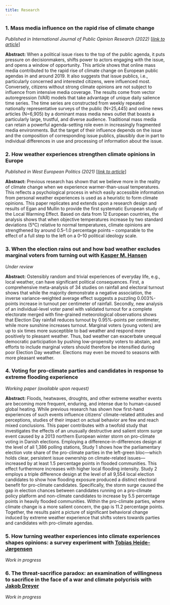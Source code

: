 ```yaml
---
title: Research
---
```


### __1. Mass media influence on the rapid rise of climate change__

*Published in International Journal of Public Opinion Research (2022)* [_[link to article](https://doi.org/10.1080/01402382.2020.1792731)_]

**Abstract:** When a political issue rises to the top of the public agenda, it puts pressure on decisionmakers, shifts power to actors engaging with the issue, and opens a window of opportunity. This article shows that online mass media contributed to the rapid rise of climate change on European public agendas in and around 2019. It also suggests that issue publics, i.e., particularly concerned and interested citizens, were influenced most. Conversely, citizens without strong climate opinions are not subject to influence from intensive media coverage. The results come from vector autoregression (VAR) models that take advantage of unique daily salience time series. The time series are constructed from weekly repeated nationally representative surveys of the public (N=25,445) and online news articles (N=6,905) by a dominant mass media news outlet that boasts a particularly large, trustful, and diverse audience. Traditional mass media can retain a powerful agenda-setting role even in increasingly fragmented media environments. But the target of their influence depends on the issue and the composition of corresponding issue publics, plausibly due in part to individual differences in use and processing of information about the issue.

### __2. How weather experiences strengthen climate opinions in Europe__

*Published in West European Politics (2021)* [_[link to article](https://doi.org/10.1093/ijpor/edac009)_]

**Abstract:** Previous research has shown that we believe more in the reality of climate change when we experience warmer-than-usual temperatures. This reflects a psychological process in which easily accessible information from personal weather experiences is used as a heuristic to form climate opinions. This paper replicates and extends upon a research design and results of Egan and Mullin to provide the first systematic European study of the Local Warming Effect. Based on data from 12 European countries, the analysis shows that when objective temperatures increase by two standard deviations (5°C) relative to normal temperatures, climate opinions are strengthened by around 0.5–1.0 percentage points – comparable to the effect of a full step to the left on a 0–10 political ideology scale.

### __3. When the election rains out and how bad weather excludes marginal voters from turning out__ with [Kasper M. Hansen](https://www.kaspermhansen.eu)

*Under review*

**Abstract:** Ostensibly random and trivial experiences of everyday life, e.g., local weather, can have significant political consequences. First, a comprehensive meta-analysis of 34 studies on rainfall and electoral turnout shows that while the majority demonstrate a negative association, the inverse variance-weighted average effect suggests a puzzling 0.003%-points increase in turnout per centimeter of rainfall. Secondly, new analysis of an individual-level voter panel with validated turnout for a complete electorate merged with fine-grained meteorological observations shows that Election Day rainfall reduces turnout by 0.95%-points per centimeter, while more sunshine increases turnout. Marginal voters (young voters) are up to six times more susceptible to bad weather and respond more positively to pleasant weather. Thus, bad weather can exacerbate unequal democratic participation by pushing low-propensity voters to abstain, and efforts to include marginal voters should therefore be intensified during poor Election Day weather. Elections may even be moved to seasons with more pleasant weather.

### __4. Voting for pro-climate parties and candidates in response to extreme flooding experience__ 

*Working paper (available upon request)*

**Abstract:** Floods, heatwaves, droughts, and other extreme weather events are becoming more frequent, enduring, and intense due to human-caused global heating. While previous research has shown how first-hand experiences of such events influence citizens’ climate-related attitudes and perceptions, studies of their impact on actual behavior are few and reach mixed conclusions. This paper contributes with a twofold study that investigates the effects of an unusually destructive and salient storm surge event caused by a 2013 northern European winter storm on pro-climate voting in Danish elections. Employing a difference-in-differences design at the level of all 1,386 polling stations, Study 1 shows how the parliamentary election vote share of the pro-climate parties in the left-green bloc—which holds clear, persistent issue ownership on climate-related issues—increased by at least 1.5 percentage points in flooded communities. This effect furthermore increases with higher local flooding intensity. Study 2 employs a triple difference design at the level of all 9,554 local election candidates to show how flooding exposure produced a distinct electoral benefit for pro-climate candidates. Specifically, the storm surge caused the gap in election chances between candidates running on a pro-climate policy platform and non-climate candidates to increase by 5.5 percentage points in heavily flooded communities. Within the pro-climate parties, where climate change is a more salient concern, the gap is 11.2 percentage points. Together, the results paint a picture of significant behavioral change induced by extreme weather experience that shifts voters towards parties and candidates with pro-climate agendas.

### __5. How turning weather experiences into climate experiences shapes opinions: a survey experiment__ with [Tobias Heide-Jørgensen](https://politicalscience.ku.dk/staff/phd/?pure=en/persons/436278)  

*Work in progress*

### __6. The threat-sacrifice paradox: an examination of willingness to sacrifice in the face of a war and climate polycrisis__ with [Jakob Dreyer](https://politicalscience.ku.dk/staff/phd/?pure=en/persons/414273)

*Work in progress*